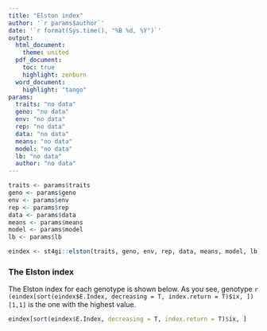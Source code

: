 ```yaml
---
title: "Elston index"
author: '`r params$author`'
date: '`r format(Sys.time(), "%B %d, %Y")`'
output:   
  html_document:
    theme: united
  pdf_document:
    toc: true
    highlight: zenburn
  word_document:
    highlight: "tango"
params: 
  traits: "no data"
  geno: "no data"
  env: "no data"
  rep: "no data"
  data: "no data"
  means: "no data"
  model: "no data"
  lb: "no data"
  author: "no data"
---
```


```r
traits <- params$traits
geno <- params$geno
env <- params$env
rep <- params$rep
data <- params$data
means <- params$means
model <- params$model
lb <- params$lb

eindex <- st4gi::elston(traits, geno, env, rep, data, means, model, lb)
```

### The Elston index

The Elston index for each genotype is shown below. As you see, genotype `r (eindex[sort(eindex$E.Index, decreasing = T, index.return = T)$ix, ])[1,1]` is the one with the highest value.
```r
eindex[sort(eindex$E.Index, decreasing = T, index.return = T)$ix, ]
```
